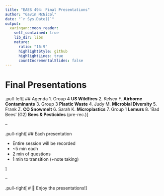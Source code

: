 ```yaml
---
title: "EAES 494: Final Presentations"
author: "Gavin McNicol"
date: "`r Sys.Date()`"
output:
  xaringan::moon_reader:
    self_contained: true
    lib_dir: libs
    nature:
      ratio: "16:9"
      highlightStyle: github
      highlightLines: true
      countIncrementalSlides: false
---
```


# Final Presentations

.pull-left[
## Agenda
1. Group 4 **US Wildfires**
2. Kelsey F. **Airborne Contaminants**
3. Group 3 **Plastic Waste**
4. Judy M. **Microbial Diversity**
5. Frank Z. **CO Snowmelt**
6. Sarah K. **Microplastics**
7. Group 1 **Lemurs**
8. 'Bad Bees' (G2) **Bees & Pesticides** (pre-rec.)
]

--

.pull-right[
## Each presentation

- Entire session will be recorded 
- ~5 min each 
- 2 min of questions
- 1 min to transition (+note taking)

]  

--
  
.pull-right[
#  🍿 Enjoy the presentations!
] 

